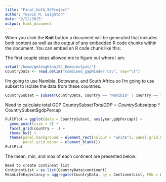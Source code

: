 ```yaml
---
title: "Final_UofA_SCProject"
author: "Gavin M. Leighton"
date: "2/22/2015"
output: html_document
---
```


When you click the **Knit** button a document will be generated that includes both content as well as the output of any embedded R code chunks within the document. You can embed an R code chunk like this:


The first couple steps allowed me to figure out where I am.

```r
setwd("/home/gmleighton/SC_Demo/output/")
CountryData <- read.delim("combined_gapMinder.tsv", sep="\t")
```


I'm going to use Namibia, Botswana, and South Africa so I'm going to use subset to isolate the data from these countries.

```r
CountrySubset = subset(CountryData, country == "Namibia" | country == "Botswana" | country == "South Africa")
```

Need to calculate total GDP
CountrySubset$TotalGDP = CountrySubset$pop * CountrySubset$gdpPercap

```r
FullPlot = ggplot(data = CountrySubset, aes(year,gdpPercap)) + 
  geom_point(size = 3) +
  facet_grid(country ~ .) +
  theme_bw() +
  theme(panel.background = element_rect(colour = "white"), panel.grid.major = element_blank(),
        panel.grid.minor = element_blank())
FullPlot
```



The mean, min, and max of each continent are presented below:

```r
Need to create continent list
ContinentList = as.list(CountryData$continent)
MeanLifeExpectancy = aggregate(CountryData, by = ContinentList, FUN = mean)
```


```r

```



